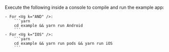 <PlatformWrapper platform="react-native">

Execute the following inside a console to compile and run the <Vpl k="NAME" /> <Vpd k="NAME"/> <Vg k="UIK" /> example app:

    - For <Vg k="AND" />:
        ```yarn
        cd example && yarn run Android
        ```
    - For <Vg k="IOS" />:
        ```yarn
        cd example && yarn run pods && yarn run iOS
        ```

</PlatformWrapper>